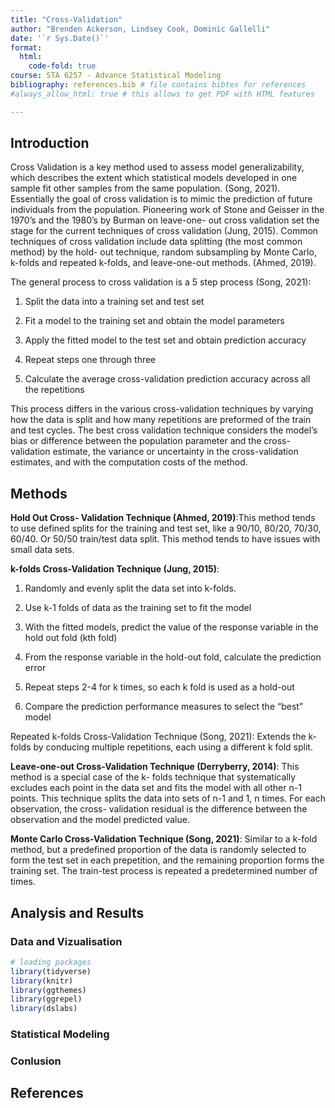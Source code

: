 ```yaml
---
title: "Cross-Validation"
author: "Brenden Ackerson, Lindsey Cook, Dominic Gallelli"
date: '`r Sys.Date()`'
format:
  html:
    code-fold: true
course: STA 6257 - Advance Statistical Modeling
bibliography: references.bib # file contains bibtex for references
#always_allow_html: true # this allows to get PDF with HTML features

---
```


## Introduction

Cross Validation is a key method used to assess model generalizability, which describes the extent which
statistical models developed in one sample fit other samples from the same population. (Song, 2021).
Essentially the goal of cross validation is to mimic the prediction of future individuals from the
population. Pioneering work of Stone and Geisser in the 1970’s and the 1980’s by Burman on leave-one-
out cross validation set the stage for the current techniques of cross validation (Jung, 2015).
Common techniques of cross validation include data splitting (the most common method) by the hold-
out technique, random subsampling by Monte Carlo, k-folds and repeated k-folds, and leave-one-out
methods. (Ahmed, 2019).

The general process to cross validation is a 5 step process (Song, 2021):

1. Split the data into a training set and test set

2. Fit a model to the training set and obtain the model parameters

3. Apply the fitted model to the test set and obtain prediction accuracy

4. Repeat steps one through three

5. Calculate the average cross-validation prediction accuracy across all the repetitions

This process differs in the various cross-validation techniques by varying how the data is split and how
many repetitions are preformed of the train and test cycles. The best cross validation technique
considers the model’s bias or difference between the population parameter and the cross-validation
estimate, the variance or uncertainty in the cross-validation estimates, and with the computation costs
of the method.


## Methods

**Hold Out Cross- Validation Technique (Ahmed, 2019)**:This method tends to use defined splits for the
training and test set, like a 90/10, 80/20, 70/30, 60/40. Or 50/50 train/test data split. This method tends
to have issues with small data sets.

**k-folds Cross-Validation Technique (Jung, 2015)**:

1. Randomly and evenly split the data set into k-folds.

2. Use k-1 folds of data as the training set to fit the model

3. With the fitted models, predict the value of the response variable in the hold out fold (kth fold)

4. From the response variable in the hold-out fold, calculate the prediction error

5. Repeat steps 2-4 for k times, so each k fold is used as a hold-out

6. Compare the prediction performance measures to select the “best” model

Repeated k-folds Cross-Validation Technique (Song, 2021): Extends the k-folds by conducing multiple
repetitions, each using a different k fold split.

**Leave-one-out Cross-Validation Technique (Derryberry, 2014)**: This method is a special case of the k-
folds technique that systematically excludes each point in the data set and fits the model with all other
n-1 points. This technique splits the data into sets of n-1 and 1, n times. For each observation, the cross-
validation residual is the difference between the observation and the model predicted value.

**Monte Carlo Cross-Validation Technique (Song, 2021)**: Similar to a k-fold method, but a predefined
proportion of the data is randomly selected to form the test set in each prepetition, and the remaining
proportion forms the training set. The train-test process is repeated a predetermined number of times.

## Analysis and Results
### Data and Vizualisation


```r
# loading packages 
library(tidyverse)
library(knitr)
library(ggthemes)
library(ggrepel)
library(dslabs)
```


### Statistical Modeling

### Conlusion

## References



